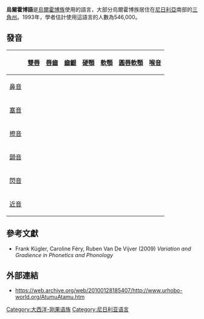 {{Infobox Language
|name=烏爾霍博語
|region=[[三角州|三角州]]
|speakers=500,000 (1990年)
|familycolor=Niger-Congo
|fam2=[[大西洋-剛果語族|大西洋-剛果語族]]
|fam3=Volta-Niger languages
|fam4=YEAI
|fam5=Edoid languages
|fam6=Southwestern
|iso3=urh}}

'''烏爾霍博語'''是[[烏爾霍博族|烏爾霍博族]]使用的語言，大部分烏爾霍博族居住在[[尼日利亞|尼日利亞]]南部的[[三角州|三角州]]。1993年，學者估計使用這語言的人數為546,000。

==發音==
{| class="wikitable"
!  
![[雙唇音|雙唇]]
![[唇齒音|唇齒]]
![[齒齦音|齒齦]]
![[硬顎音|硬顎]]
![[軟顎音|軟顎]]
![[圓唇軟顎音|圓唇軟顎]]
![[喉音|喉音]]
|-
![[鼻音_(辅音)|鼻音]]
| align=center | {{IPA|m}}
|
| align=center | {{IPA|n}}
| align=center | {{IPA|ɲ}}
|  
|  
|  
|-
![[塞音|塞音]]
| align=center | {{IPA|p  b}}
|
| align=center | {{IPA|t  d}}
| align=center | {{IPA|c  ɟ}}
| align=center | {{IPA|k  ɡ}}
| align=center | {{IPA|k͡p  ɡ͡b}}
|  
|-
![[擦音|擦音]]
| align=center | {{IPA|ɸ  }}
| align=center | {{IPA|f  v}}
| align=center | {{IPA|s  z}}
| align=center | {{IPA|ɕ  ʑ}}
| align=center | {{IPA|  ɣ}}
|  
| align=center | {{IPA|h}}
|-
![[顫音|顫音]]
|  
|
| align=center | {{IPA|r̝}}
|  
|  
|  
|  
|-
![[閃音|閃音]]
|  
|
| align=center | {{IPA|ɺ [ɾ̃]}}
|  
|  
|  
|  
|-
![[近音|近音]]
|  
| align=center| {{IPA|ʋ [ʋ̃]}}
| align=center| {{IPA|l [n]}}
| align=center| {{IPA|j [ɲ]}}
|  
| align=center| {{IPA|w [ŋʷ]}}
|  
|}

==參考文獻==
*Frank Kügler, Caroline Féry, Ruben Van De Vijver (2009) ''Variation and Gradience in Phonetics and Phonology''

==外部連結==
* https://web.archive.org/web/20100128185407/http://www.urhobo-world.org/AtumuAtamu.htm

{{Authority control}}
{{lang-stub}}
[[Category:大西洋-刚果语族|Category:大西洋-刚果语族]]
[[Category:尼日利亚语言|Category:尼日利亚语言]]